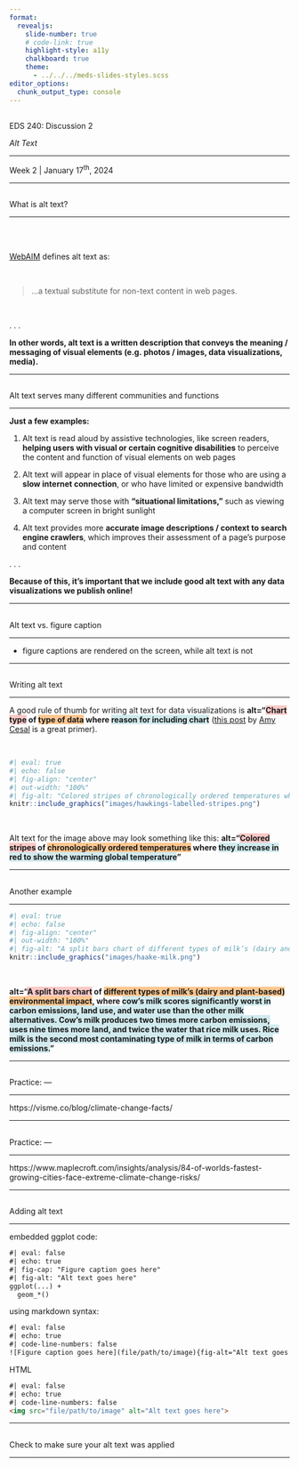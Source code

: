 ```yaml
---
format: 
  revealjs:
    slide-number: true
    # code-link: true
    highlight-style: a11y
    chalkboard: true
    theme: 
      - ../../../meds-slides-styles.scss
editor_options: 
  chunk_output_type: console
---
```


## {#title-slide data-menu-title="Title Slide" background="#047C91"} 

[EDS 240: Discussion 2]{.custom-title}

[*Alt Text*]{.custom-subtitle}

<hr class="hr-dark-blue">

[Week 2 | January 17^th^, 2024]{.custom-subtitle3}

---

## {#what-is-alt-text data-menu-title="What is alt text?"}

[What is alt text?]{.slide-title}

<hr>

<br>
<br>

[[WebAIM](https://webaim.org/) defines alt text as:]{.body-text-m} 

<br>

> ...a textual substitute for non-text content in web pages.

<br>

. . .

**In other words, alt text is a written description that conveys the meaning / messaging of visual elements (e.g. photos / images, data visualizations, media).**

---

## {#why-alt-text data-menu-title="Why alt text?"}

[Alt text serves many different communities and functions]{.slide-title3}

<hr>

[**Just a few examples:**]{.body-text-m .teal-text}

::: incremental
1. Alt text is read aloud by assistive technologies, like screen readers, **helping users with visual or certain cognitive disabilities** to perceive the content and function of visual elements on web pages

2. Alt text will appear in place of visual elements for those who are using a **slow internet connection**, or who have limited or expensive bandwidth

3. Alt text may serve those with **"situational limitations,"** such as viewing a computer screen in bright sunlight

4. Alt text provides more **accurate image descriptions / context to search engine crawlers**, which improves their assessment of a page's purpose and content
:::

. . .

[**Because of this, it's important that we include good alt text with any data visualizations we publish online!**]{.teal-text}

---

## {#alt-vs-cap data-menu-title="Alt vs. caption"}

[Alt text vs. figure caption]{.slide-title}

<hr>

- figure captions are rendered on the screen, while alt text is not

---

## {#writing-alt-text data-menu-title="Writing alt text"}

[Writing alt text]{.slide-title}

<hr>

A good rule of thumb for writing alt text for data visualizations is **alt=“[Chart type]{style="background-color:#F9C9C8"} of [type of data]{style="background-color:#FDC790"} where [reason for including chart]{style="background-color:#D1EAEE"}** ([this post](https://medium.com/nightingale/writing-alt-text-for-data-visualization-2a218ef43f81#:~:text=Alt%20text%20) by [Amy Cesal](https://www.amycesal.com/) is a great primer).

<br>

```r
#| eval: true
#| echo: false
#| fig-align: "center"
#| out-width: "100%"
#| fig-alt: "Colored stripes of chronologically ordered temperatures where they increase in red to show the warming global temperature"
knitr::include_graphics("images/hawkings-labelled-stripes.png")
```

<br>

Alt text for the image above may look something like this: **alt="[Colored stripes]{style="background-color:#F9C9C8"} of [chronologically ordered temperatures]{style="background-color:#FDC790"} where [they increase in red to show the warming global temperature]{style="background-color:#D1EAEE"}"**

---

## {#writing-alt-text2 data-menu-title="Writing alt text (another example)"}

[Another example]{.slide-title}

<hr>

```r
#| eval: true
#| echo: false
#| fig-align: "center"
#| out-width: "100%"
#| fig-alt: "A split bars chart of different types of milk’s (dairy and plant-based) environmental impact, where cow’s milk scores significantly worst in carbon emissions, land use, and water use than the other milk alternatives. Cow’s milk produces two times more carbon emissions, uses nine times more land, and twice the water that rice milk uses. Rice milk is the second most contaminating type of milk in terms of carbon emissions."
knitr::include_graphics("images/haake-milk.png")
```

<br>

[**alt="[A split bars chart]{style="background-color:#F9C9C8"} of [different types of milk's (dairy and plant-based) environmental impact]{style="background-color:#FDC790"}, where [cow's milk scores significantly worst in carbon emissions, land use, and water use than the other milk alternatives. Cow's milk produces two times more carbon emissions, uses nine times more land, and twice the water that rice milk uses. Rice milk is the second most contaminating type of milk in terms of carbon emissions.]{style="background-color:#D1EAEE"}"**]{.body-text-s}

---

## {#practice1 data-menu-title="Practice 1"}

[Practice: ---]{.slide-title}

<hr>

https://visme.co/blog/climate-change-facts/

---

## {#practice2 data-menu-title="Practice 2"}

[Practice: ---]{.slide-title}

<hr>

https://www.maplecroft.com/insights/analysis/84-of-worlds-fastest-growing-cities-face-extreme-climate-change-risks/


---

## {#adding-alt-text data-menu-title="Adding alt text"}

[Adding alt text]{.slide-title}

<hr>

embedded ggplot code:

```html
#| eval: false
#| echo: true
#| fig-cap: "Figure caption goes here"
#| fig-alt: "Alt text goes here"
ggplot(...) +
  geom_*()
```

using markdown syntax:

```html
#| eval: false
#| echo: true
#| code-line-numbers: false
![Figure caption goes here](file/path/to/image){fig-alt="Alt text goes here"}
```

HTML

```html
#| eval: false
#| echo: true
#| code-line-numbers: false
<img src="file/path/to/image" alt="Alt text goes here">
```

---
## {#checking-alt-text data-menu-title="Checking your alt text"}

[Check to make sure your alt text was applied]{.slide-title2}

<hr>




